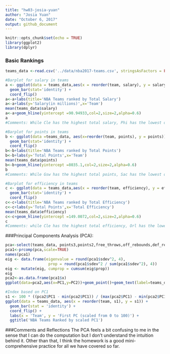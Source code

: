 ```yaml
---
title: "hw03-josia-yuan"
author: "Josia Yuan"
date: "October 6, 2017"
output: github_document
---
```


```r
knitr::opts_chunk$set(echo = TRUE)
library(ggplot2)
library(dplyr)
```

### Basic Rankings

```r
teams_data <-read.csv('../data/nba2017-teams.csv', stringsAsFactors = FALSE)
```


```r
#Barplot for salary in teams
a <- ggplot(data = teams_data,aes(x = reorder(team, salary), y = salary)) +
  geom_bar(stat='identity') +
  coord_flip()
a<-a+labs(title='NBA Teams ranked by Total Salary')
a<-a+labs(y='Salary(in millions)',x='Team')
mean(teams_data$salary)
a<-a+geom_hline(yintercept =90.94933,col=2,size=2,alpha=0.6)
a
#Comments: While Cle has the highest total salary, Phi has the lowest one.

#Barplot for points in teams
b <- ggplot(data =teams_data, aes(x=reorder(team, points), y = points)) +
  geom_bar(stat='identity') +
  coord_flip()
b<-b+labs(title='NBA Teams ranked by Total Points')
b<-b+labs(y='Total Points',x='Team')
mean(teams_data$points)
b<-b+geom_hline(yintercept =8035.1,col=2,size=2,alpha=0.6)
b
#Comments: While Gsw has the highest total points, Sac has the lowest one.

#Barplot for efficiency in teams
c <- ggplot(data = teams_data,aes(x = reorder(team, efficiency), y = efficiency)) +
  geom_bar(stat='identity') +
  coord_flip()
c<-c+labs(title='NBA Teams ranked by Total Efficiency')
c<-c+labs(y='Total Points',x='Total Efficiency')
mean(teams_data$efficiency)
c<-c+geom_hline(yintercept =149.0072,col=2,size=2,alpha=0.6)
c
#Comments: while Cle has the highest total efficiency, Orl has the lowest one, much lower than the second lowest team Ind.

```


###Principal Components Analysis (PCA):

```r
pca<-select(teams_data, points3,points2,free_throws,off_rebounds,def_rebounds,assists,steals,blocks,turnovers,fouls)
pca1<-prcomp(pca,scale=TRUE)
names(pca1)
eig <- data.frame(eigenvalue = round(pca1$sdev^2, 4), 
                   prop = round(pca1$sdev^2 / sum(pca1$sdev^2), 4))
eig <- mutate(eig, cumprop = cumsum(eig$prop))
eig
pca2<-as.data.frame(pca1$x)
ggplot(data=pca2,aes(x=PC1,y=PC2))+geom_point()+geom_text(label=teams_data$team)+geom_hline(yintercept = 0) + geom_vline(xintercept = 0)

#Index based on PC1
s1 <- 100 * ((pca2$PC1 - min(pca2$PC1)) / (max(pca2$PC1) - min(pca2$PC1)))
ggplot(data = teams_data, aes(x = reorder(team, s1), y = s1)) + 
  geom_bar(stat = 'identity') + 
  coord_flip() + 
  labs(x = 'Team', y = 'First PC (scaled from 0 to 100)') + 
  ggtitle('NBA Teams Ranked by scaled PC1')
```

###Comments and Reflections
The PCA feels a bit confusing to me in the sense that I can do the computation but I don't understand the intuition behind it. Other than that, I think the homework is a good mini-comprehensive practice for all we have covered so far.